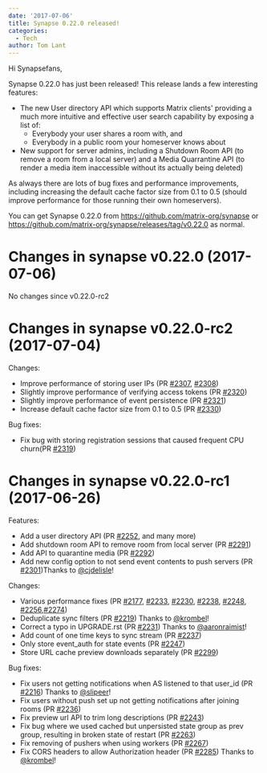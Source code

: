 ```yaml
---
date: '2017-07-06'
title: Synapse 0.22.0 released!
categories:
  - Tech
author: Tom Lant
---
```


Hi Synapsefans,

Synapse 0.22.0 has just been released! This release lands a few interesting features:
<ul>
 	<li>
		The new User directory API which supports Matrix clients' providing a much more intuitive and effective user search capability by exposing a list of:
		<ul>
			<li>Everybody your user shares a room with, and</li>
			<li>Everybody in a public room your homeserver knows about</li>
		</ul>
	</li>
 	<li>New support for server admins, including a Shutdown Room API (to remove a room from a local server) and a Media Quarrantine API (to render a media item inaccessible without its actually being deleted)</li>
</ul>
As always there are lots of bug fixes and performance improvements, including increasing the default cache factor size from 0.1 to 0.5 (should improve performance for those running their own homeservers).

You can get Synapse 0.22.0 from <a href="https://github.com/matrix-org/synapse">https://github.com/matrix-org/synapse</a> or <a href="https://github.com/matrix-org/synapse/releases/tag/v0.22.0">https://github.com/matrix-org/synapse/releases/tag/v0.22.0</a> as normal.
<h1>Changes in synapse v0.22.0 (2017-07-06)</h1>
No changes since v0.22.0-rc2
<h1>Changes in synapse v0.22.0-rc2 (2017-07-04)</h1>
Changes:
<ul>
 	<li>Improve performance of storing user IPs (PR <a class="issue-link js-issue-link" href="https://github.com/matrix-org/synapse/pull/2307" data-url="https://github.com/matrix-org/synapse/issues/2307" data-id="238837177" data-error-text="Failed to load issue title" data-permission-text="Issue title is private">#2307</a>, <a class="issue-link js-issue-link" href="https://github.com/matrix-org/synapse/pull/2308" data-url="https://github.com/matrix-org/synapse/issues/2308" data-id="238864014" data-error-text="Failed to load issue title" data-permission-text="Issue title is private">#2308</a>)</li>
 	<li>Slightly improve performance of verifying access tokens (PR <a class="issue-link js-issue-link" href="https://github.com/matrix-org/synapse/pull/2320" data-url="https://github.com/matrix-org/synapse/issues/2320" data-id="239486219" data-error-text="Failed to load issue title" data-permission-text="Issue title is private">#2320</a>)</li>
 	<li>Slightly improve performance of event persistence (PR <a class="issue-link js-issue-link" href="https://github.com/matrix-org/synapse/pull/2321" data-url="https://github.com/matrix-org/synapse/issues/2321" data-id="239502265" data-error-text="Failed to load issue title" data-permission-text="Issue title is private">#2321</a>)</li>
 	<li>Increase default cache factor size from 0.1 to 0.5 (PR <a class="issue-link js-issue-link" href="https://github.com/matrix-org/synapse/pull/2330" data-url="https://github.com/matrix-org/synapse/issues/2330" data-id="240356521" data-error-text="Failed to load issue title" data-permission-text="Issue title is private">#2330</a>)</li>
</ul>
Bug fixes:
<ul>
 	<li>Fix bug with storing registration sessions that caused frequent CPU churn(PR <a class="issue-link js-issue-link" href="https://github.com/matrix-org/synapse/pull/2319" data-url="https://github.com/matrix-org/synapse/issues/2319" data-id="239472982" data-error-text="Failed to load issue title" data-permission-text="Issue title is private">#2319</a>)</li>
</ul>
<h1>Changes in synapse v0.22.0-rc1 (2017-06-26)</h1>
Features:
<ul>
 	<li>Add a user directory API (PR <a class="issue-link js-issue-link" href="https://github.com/matrix-org/synapse/pull/2252" data-url="https://github.com/matrix-org/synapse/issues/2252" data-id="232602331" data-error-text="Failed to load issue title" data-permission-text="Issue title is private">#2252</a>, and many more)</li>
 	<li>Add shutdown room API to remove room from local server (PR <a class="issue-link js-issue-link" title="Add shutdown room API" href="https://github.com/matrix-org/synapse/pull/2291" data-id="236863021" data-error-text="Failed to load issue title" data-permission-text="Issue title is private">#2291</a>)</li>
 	<li>Add API to quarantine media (PR <a class="issue-link js-issue-link" href="https://github.com/matrix-org/synapse/pull/2292" data-url="https://github.com/matrix-org/synapse/issues/2292" data-id="236951215" data-error-text="Failed to load issue title" data-permission-text="Issue title is private">#2292</a>)</li>
 	<li>Add new config option to not send event contents to push servers (PR <a class="issue-link js-issue-link" title="Add configuration parameter to allow redaction of content from push m…" href="https://github.com/matrix-org/synapse/pull/2301" data-id="238111730" data-error-text="Failed to load issue title" data-permission-text="Issue title is private">#2301</a>)Thanks to <a class="user-mention" href="https://github.com/cjdelisle">@cjdelisle</a>!</li>
</ul>
Changes:
<ul>
 	<li>Various performance fixes (PR <a class="issue-link js-issue-link" href="https://github.com/matrix-org/synapse/pull/2177" data-url="https://github.com/matrix-org/synapse/issues/2177" data-id="225644418" data-error-text="Failed to load issue title" data-permission-text="Issue title is private">#2177</a>, <a class="issue-link js-issue-link" href="https://github.com/matrix-org/synapse/pull/2233" data-url="https://github.com/matrix-org/synapse/issues/2233" data-id="229717425" data-error-text="Failed to load issue title" data-permission-text="Issue title is private">#2233</a>, <a class="issue-link js-issue-link" href="https://github.com/matrix-org/synapse/pull/2230" data-url="https://github.com/matrix-org/synapse/issues/2230" data-id="229354438" data-error-text="Failed to load issue title" data-permission-text="Issue title is private">#2230</a>, <a class="issue-link js-issue-link" href="https://github.com/matrix-org/synapse/pull/2238" data-url="https://github.com/matrix-org/synapse/issues/2238" data-id="230015890" data-error-text="Failed to load issue title" data-permission-text="Issue title is private">#2238</a>, <a class="issue-link js-issue-link" href="https://github.com/matrix-org/synapse/pull/2248" data-url="https://github.com/matrix-org/synapse/issues/2248" data-id="231384660" data-error-text="Failed to load issue title" data-permission-text="Issue title is private">#2248</a>, <a class="issue-link js-issue-link" href="https://github.com/matrix-org/synapse/pull/2256" data-url="https://github.com/matrix-org/synapse/issues/2256" data-id="234157222" data-error-text="Failed to load issue title" data-permission-text="Issue title is private">#2256</a>,<a class="issue-link js-issue-link" href="https://github.com/matrix-org/synapse/pull/2274" data-url="https://github.com/matrix-org/synapse/issues/2274" data-id="235482780" data-error-text="Failed to load issue title" data-permission-text="Issue title is private">#2274</a>)</li>
 	<li>Deduplicate sync filters (PR <a class="issue-link js-issue-link" href="https://github.com/matrix-org/synapse/pull/2219" data-url="https://github.com/matrix-org/synapse/issues/2219" data-id="228004726" data-error-text="Failed to load issue title" data-permission-text="Issue title is private">#2219</a>) Thanks to <a class="user-mention" href="https://github.com/krombel">@krombel</a>!</li>
 	<li>Correct a typo in UPGRADE.rst (PR <a class="issue-link js-issue-link" href="https://github.com/matrix-org/synapse/pull/2231" data-url="https://github.com/matrix-org/synapse/issues/2231" data-id="229539435" data-error-text="Failed to load issue title" data-permission-text="Issue title is private">#2231</a>) Thanks to <a class="user-mention" href="https://github.com/aaronraimist">@aaronraimist</a>!</li>
 	<li>Add count of one time keys to sync stream (PR <a class="issue-link js-issue-link" href="https://github.com/matrix-org/synapse/pull/2237" data-url="https://github.com/matrix-org/synapse/issues/2237" data-id="229999204" data-error-text="Failed to load issue title" data-permission-text="Issue title is private">#2237</a>)</li>
 	<li>Only store event_auth for state events (PR <a class="issue-link js-issue-link" href="https://github.com/matrix-org/synapse/pull/2247" data-url="https://github.com/matrix-org/synapse/issues/2247" data-id="231038843" data-error-text="Failed to load issue title" data-permission-text="Issue title is private">#2247</a>)</li>
 	<li>Store URL cache preview downloads separately (PR <a class="issue-link js-issue-link" href="https://github.com/matrix-org/synapse/pull/2299" data-url="https://github.com/matrix-org/synapse/issues/2299" data-id="238100783" data-error-text="Failed to load issue title" data-permission-text="Issue title is private">#2299</a>)</li>
</ul>
Bug fixes:
<ul>
 	<li>Fix users not getting notifications when AS listened to that user_id (PR <a class="issue-link js-issue-link" href="https://github.com/matrix-org/synapse/pull/2216" data-url="https://github.com/matrix-org/synapse/issues/2216" data-id="227919645" data-error-text="Failed to load issue title" data-permission-text="Issue title is private">#2216</a>) Thanks to <a class="user-mention" href="https://github.com/slipeer">@slipeer</a>!</li>
 	<li>Fix users without push set up not getting notifications after joining rooms (PR <a class="issue-link js-issue-link" href="https://github.com/matrix-org/synapse/pull/2236" data-url="https://github.com/matrix-org/synapse/issues/2236" data-id="229977772" data-error-text="Failed to load issue title" data-permission-text="Issue title is private">#2236</a>)</li>
 	<li>Fix preview url API to trim long descriptions (PR <a class="issue-link js-issue-link" href="https://github.com/matrix-org/synapse/pull/2243" data-url="https://github.com/matrix-org/synapse/issues/2243" data-id="230506502" data-error-text="Failed to load issue title" data-permission-text="Issue title is private">#2243</a>)</li>
 	<li>Fix bug where we used cached but unpersisted state group as prev group, resulting in broken state of restart (PR <a class="issue-link js-issue-link" href="https://github.com/matrix-org/synapse/pull/2263" data-url="https://github.com/matrix-org/synapse/issues/2263" data-id="234489302" data-error-text="Failed to load issue title" data-permission-text="Issue title is private">#2263</a>)</li>
 	<li>Fix removing of pushers when using workers (PR <a class="issue-link js-issue-link" title="Fix removing of pushers when using workers" href="https://github.com/matrix-org/synapse/pull/2267" data-id="234785628" data-error-text="Failed to load issue title" data-permission-text="Issue title is private">#2267</a>)</li>
 	<li>Fix CORS headers to allow Authorization header (PR <a class="issue-link js-issue-link" title="allow Authorization header" href="https://github.com/matrix-org/synapse/pull/2285" data-id="236427727" data-error-text="Failed to load issue title" data-permission-text="Issue title is private">#2285</a>) Thanks to <a class="user-mention" href="https://github.com/krombel">@krombel</a>!</li>
</ul>
&nbsp;